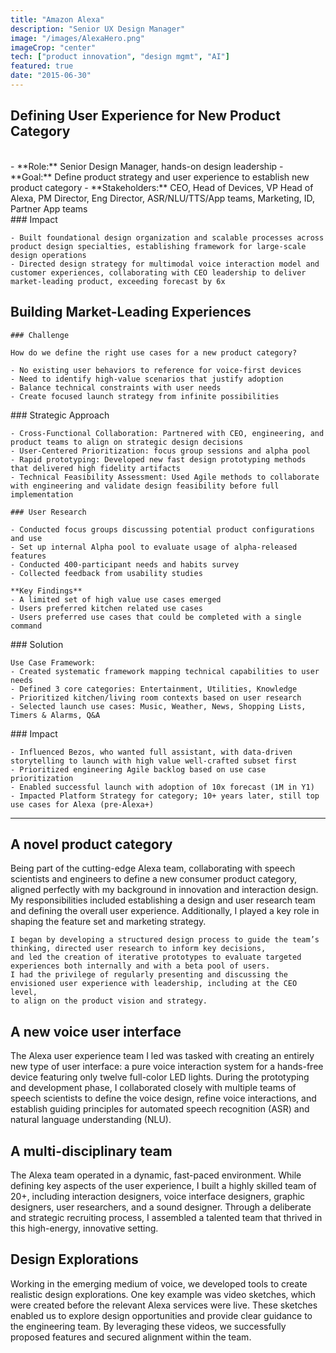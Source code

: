 ```yaml
---
title: "Amazon Alexa"
description: "Senior UX Design Manager"
image: "/images/AlexaHero.png"
imageCrop: "center"
tech: ["product innovation", "design mgmt", "AI"]
featured: true
date: "2015-06-30"
---
```


## Defining User Experience for New Product Category

<ImageGallery>
  <div>
  <br />
    - **Role:** Senior Design Manager, hands-on design leadership
    - **Goal:** Define product strategy and user experience to establish new product category
    - **Stakeholders:** CEO, Head of Devices, VP Head of Alexa, PM Director, Eng Director, ASR/NLU/TTS/App teams, Marketing, ID, Partner App teams
  </div>
  <div>
    ### Impact

    - Built foundational design organization and scalable processes across product design specialties, establishing framework for large-scale design operations
    - Directed design strategy for multimodal voice interaction model and customer experiences, collaborating with CEO leadership to deliver market-leading product, exceeding forecast by 6x

  </div>
</ImageGallery>

## Building Market-Leading Experiences

<ImageGallery>
  <div>

    ### Challenge

    How do we define the right use cases for a new product category?

    - No existing user behaviors to reference for voice-first devices
    - Need to identify high-value scenarios that justify adoption
    - Balance technical constraints with user needs
    - Create focused launch strategy from infinite possibilities

  </div>

  <MDXImage
    src="/images/AlexaStillPhoto15b_Doppler_0342_jw_v1.png"
    alt="Alexa Echo in kitchen"
  />
</ImageGallery>

<ImageGallery>
  <MDXImage
    src="/images/Alexarenaissance-marketer-jeff-bezos.jpg"
    alt="Jeff Bezos"
  />

  <div>
    ### Strategic Approach

    - Cross-Functional Collaboration: Partnered with CEO, engineering, and product teams to align on strategic design decisions
    - User-Centered Prioritization: focus group sessions and alpha pool
    - Rapid prototyping: Developed new fast design prototyping methods that delivered high fidelity artifacts
    - Technical Feasibility Assessment: Used Agile methods to collaborate with engineering and validate design feasibility before full implementation

  </div>
</ImageGallery>

<ImageGallery>
  <div>

    ### User Research

    - Conducted focus groups discussing potential product configurations and use
    - Set up internal Alpha pool to evaluate usage of alpha-released features
    - Conducted 400-participant needs and habits survey
    - Collected feedback from usability studies

    **Key Findings**
    - A limited set of high value use cases emerged
    - Users preferred kitchen related use cases
    - Users preferred use cases that could be completed with a single command

  </div>

  <MDXVideo
      src="https://res.cloudinary.com/dcrb9u53g/video/upload/v1754690340/EchoVideoSketch_qrf1l3.mp4"
      autoplay={true}
      loop={true}
      muted={true}
  />
</ImageGallery>

<ImageGallery>
  <MDXImage
    src="/images/UseCaseDiagram.png"
    alt="Use case framework"
  />

  <div>
    ### Solution

    Use Case Framework:
    - Created systematic framework mapping technical capabilities to user needs
    - Defined 3 core categories: Entertainment, Utilities, Knowledge
    - Prioritized kitchen/living room contexts based on user research
    - Selected launch use cases: Music, Weather, News, Shopping Lists, Timers & Alarms, Q&A

  </div>
</ImageGallery>

<ImageGallery>
  <div>
    ### Impact

    - Influenced Bezos, who wanted full assistant, with data-driven storytelling to launch with high value well-crafted subset first
    - Prioritized engineering Agile backlog based on use case prioritization
    - Enabled successful launch with adoption of 10x forecast (1M in Y1)
    - Impacted Platform Strategy for category; 10+ years later, still top use cases for Alexa (pre-Alexa+)

  </div>

  <MDXImage
    src="/images/Agile.png"
    alt="Alexa product page"
  />
</ImageGallery>

---

## A novel product category

<ImageGallery>
  <div>
    Being part of the cutting-edge Alexa team, collaborating with speech scientists and engineers to define a new consumer product category, 
    aligned perfectly with my background in innovation and interaction design. 
    My responsibilities included establishing a design and user research team and defining the overall user experience. 
    Additionally, I played a key role in shaping the feature set and marketing strategy.

    I began by developing a structured design process to guide the team’s thinking, directed user research to inform key decisions,
    and led the creation of iterative prototypes to evaluate targeted experiences both internally and with a beta pool of users.
    I had the privilege of regularly presenting and discussing the envisioned user experience with leadership, including at the CEO level,
    to align on the product vision and strategy.

  </div>

  <MDXImage
    src="/images/Alexa_Echo.png"
    alt="Alexa Echo"
  />
</ImageGallery>

## A new voice user interface

<ImageGallery>
  <MDXImage src="/images/Alexadialogflow2_sq.png" />

  <div>
    The Alexa user experience team I led was tasked with creating an entirely
    new type of user interface: a pure voice interaction system for a hands-free
    device featuring only twelve full-color LED lights. During the prototyping
    and development phase, I collaborated closely with multiple teams of speech
    scientists to define the voice design, refine voice interactions, and
    establish guiding principles for automated speech recognition (ASR) and
    natural language understanding (NLU).
  </div>
</ImageGallery>

## A multi-disciplinary team

<ImageGallery>
  <div>
    The Alexa team operated in a dynamic, fast-paced environment. 
    While defining key aspects of the user experience, I built a highly skilled team of 20+, including interaction designers, 
    voice interface designers, graphic designers, user researchers, and a sound designer. 
    Through a deliberate and strategic recruiting process, 
    I assembled a talented team that thrived in this high-energy, innovative setting.
  </div>

  <MDXImage
    src="/images/EchoHero.png"
    alt="Alexa app"
  />
</ImageGallery>

## Design Explorations

<ImageGallery>
    <MDXVideo
        src="/videos/EchoVideoSketch.mov"
        autoplay={true}
        loop={true}
        muted={true}
    />

  <div>
    Working in the emerging medium of voice, we developed tools to create realistic design explorations. 
    One key example was video sketches, which were created before the relevant Alexa services were live. 
    These sketches enabled us to explore design opportunities and provide clear guidance to the engineering team. 
    By leveraging these videos, we successfully proposed features and secured alignment within the team.
  </div>
</ImageGallery>
